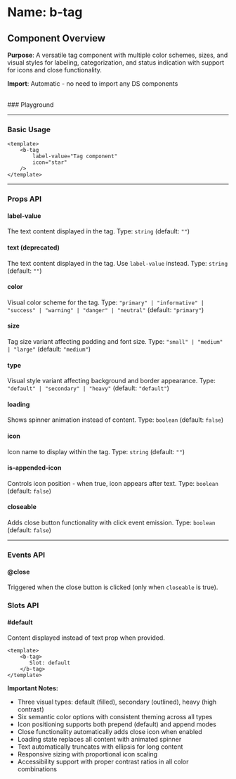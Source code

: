 
<Meta of={BTag} />

# Name: b-tag
## Component Overview

**Purpose**: A versatile tag component with multiple color schemes, sizes, and visual styles for labeling, categorization, and status indication with support for icons and close functionality.

**Import**: Automatic - no need to import any DS components

<br />
### Playground

<Canvas of={BTag.Primary} />
<Controls />

---

### Basic Usage

```vue
<template>
    <b-tag 
        label-value="Tag component"
        icon="star"
    />
</template>
```

<Canvas sourceState="none" of={BTag.Primary} />

---

### Props API

#### label-value
The text content displayed in the tag. Type: `string` (default: `""`)

#### text (deprecated)
The text content displayed in the tag. Use `label-value` instead. Type: `string` (default: `""`)

#### color
Visual color scheme for the tag. Type: `"primary" | "informative" | "success" | "warning" | "danger" | "neutral"` (default: `"primary"`)

<Canvas sourceState="none" of={BTag.Colors} />

#### size
Tag size variant affecting padding and font size. Type: `"small" | "medium" | "large"` (default: `"medium"`)

<Canvas sourceState="none" of={BTag.Sizes} />

#### type
Visual style variant affecting background and border appearance. Type: `"default" | "secondary" | "heavy"` (default: `"default"`)

<Canvas sourceState="none" of={BTag.Types} />

#### loading
Shows spinner animation instead of content. Type: `boolean` (default: `false`)

<Canvas sourceState="none" of={BTag.Loading} />

#### icon
Icon name to display within the tag. Type: `string` (default: `""`)

<Canvas sourceState="none" of={BTag.WithIcon} />

#### is-appended-icon
Controls icon position - when true, icon appears after text. Type: `boolean` (default: `false`)

<Canvas sourceState="none" of={BTag.IsAppendedIcon} />

#### closeable
Adds close button functionality with click event emission. Type: `boolean` (default: `false`)

<Canvas sourceState="none" of={BTag.Closeable} />

---

### Events API

#### @close
Triggered when the close button is clicked (only when `closeable` is true).

### Slots API

#### #default
Content displayed instead of text prop when provided.

```vue
<template>
    <b-tag>
       Slot: default
    </b-tag>
</template>
```

**Important Notes:**
- Three visual types: default (filled), secondary (outlined), heavy (high contrast)
- Six semantic color options with consistent theming across all types
- Icon positioning supports both prepend (default) and append modes
- Close functionality automatically adds close icon when enabled
- Loading state replaces all content with animated spinner
- Text automatically truncates with ellipsis for long content
- Responsive sizing with proportional icon scaling
- Accessibility support with proper contrast ratios in all color combinations